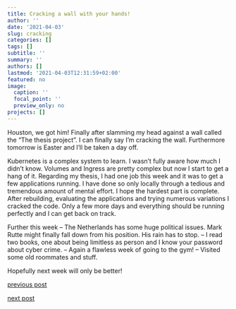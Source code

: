 ```yaml
---
title: Cracking a wall with your hands!
author: ''
date: '2021-04-03'
slug: cracking
categories: []
tags: []
subtitle: ''
summary: ''
authors: []
lastmod: '2021-04-03T12:31:59+02:00'
featured: no
image:
  caption: ''
  focal_point: ''
  preview_only: no
projects: []
---
```


Houston, we got him! Finally after slamming my head against a wall called the "The thesis project". I can finally say I'm cracking the wall. Furthermore tomorrow is Easter and I'll be taken a day off. 

Kubernetes is a complex system to learn. I wasn't fully aware how much I didn't know. Volumes and Ingress are pretty complex but now I start to get a hang of it. Regarding my thesis, I had one job this week and it was to get a few applications running. I have done so only locally through a tedious and tremendous amount of mental effort. I hope the hardest part is complete. After rebuilding, evaluating the applications and trying numerous variations I cracked the code. Only a few more days and everything should be running perfectly and I can get back on track.

Further this week -- The Netherlands has some huge political issues. Mark Rutte might finally fall down from his position. His rain has to stop. -- I read two books, one about being limitless as person and I know your password about cyber crime. -- Again a flawless week of going to the gym! -- Visited some old roommates and stuff. 

Hopefully next week will only be better!

[previous post](/2021/03/27/southerlands)

[next post](#)
